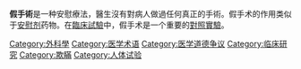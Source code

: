 {{Expand language|1=en|time=2021-03-09T13:00:36+00:00}}
'''假手術'''是一种安慰療法，醫生沒有對病人做過任何真正的手術。假手术的作用类似于[[安慰剂|安慰剂]]药物。在[[臨床試驗|臨床試驗]]中，假手术是一个重要的[[對照實驗|對照實驗]]。

[[Category:外科學|Category:外科學]]
[[Category:医学术语|Category:医学术语]]
[[Category:医学道德争议|Category:医学道德争议]]
[[Category:临床研究|Category:临床研究]]
[[Category:欺瞞|Category:欺瞞]]
[[Category:人体试验|Category:人体试验]]